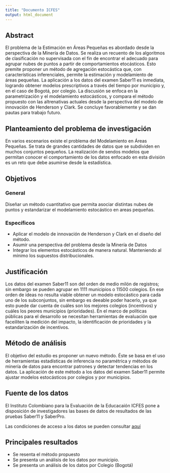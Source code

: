 ```yaml
---
title: "Documento ICFES"
output: html_document
---
```


## Abstract

El problema de la Estimación en Áreas Pequeñas es abordado desde la perspectiva de la Minería de Datos. Se realiza un recuento de los algoritmos de clasificación no supervisada con el fin de encontrar el adecuado para agrupar nubes de puntos a partir de comportamientos etocásticos. Esto premite proponer un método de agregación estocástica que, con características inferenciales, permite la estimación y modelamiento de áreas pequeñas. La aplicación a los datos del examen Saber11 es inmediata, logrando obtener modelos prescriptivos a través del tiempo por municipio y, en el caso de Bogotá, por colegio. La discusión se enfoca en la parametrización y el modelamiento estocásticos, y compara el método propuesto con las altrenativas actuales desde la perspectiva del modelo de innovación de Henderson y Clark. Se concluye favorablemente y se dan pautas para trabajo futuro.

## Planteamiento del problema de investigación

En varios escenarios existe el problema del Modelamiento en Áreas Pequeñas. Se trata de grandes cantidades de datos que se subdividen en muchos conjuntos pequeños. La realización de sendos modelos que permitan conocer el comportamiento de los datos enfocado en esta división es un reto que debe asumirse desde la estadística. 

## Objetivos

### General

Diseñar un método cuantitativo que permita asociar distintas nubes de puntos y estandarizar el modelamiento estocástico en areas pequeñas.

### Específicos

- Aplicar el modelo de innovación de Henderson y Clark en el diseño del método.
- Asumir una perspectiva del problema desde la Minería de Datos
- Integrar los elementos estocásticos de manera natural. Manteniendo al mínimo los supuestos distribucionales.

## Justificación

Los datos del examen Saber11 son del orden de medio milón de registros; sin embargo se pueden agrupar en 1111 municipios o 11500 colegios. En ese orden de ideas no resulta viable obtener un modelo estocástico para cada uno de los subconjuntos, sin embargo es deeable poder hacerlo, ya que esto puede dar cuenta de cuáles son los mejores colegios (incentivos) y cuáles los peores municipios (prioridades). En el marco de políticas públicas para el desarrollo se necesitan herramientas de evaluación que faceiliten la medición del impacto, la identificación de prioridades y la estandarización de incentivos.

## Método de análisis

El objetivo del estudio es proponer un nuevo método. Éste se basa en el uso de herramientas estadísticas de inferencia no paramétrica y métodos de minería de datos para encontrar patrones y detectar tendencias en los datos. La aplicación de este método a los datos del examen Saber11 permite ajustar modelos estocásticos por colegios y por municipios.

## Fuente de los datos

El Instituto Colombiano para la Evaluación de la Educacaión ICFES pone a disposición de investigadores las bases de datos de resultados de las pruebas Saber11 y SaberPro.

Las condiciones de acceso a los datos se pueden consultar [aquí](http://www.icfes.gov.co/investigacion/acceso-a-bases-de-datos)

## Principales resultados

- Se resenta el método propuesto
- Se presenta un análisis de los datos por municipio.
- Se presenta un análisis de los datos por Colegio (Bogotá)


